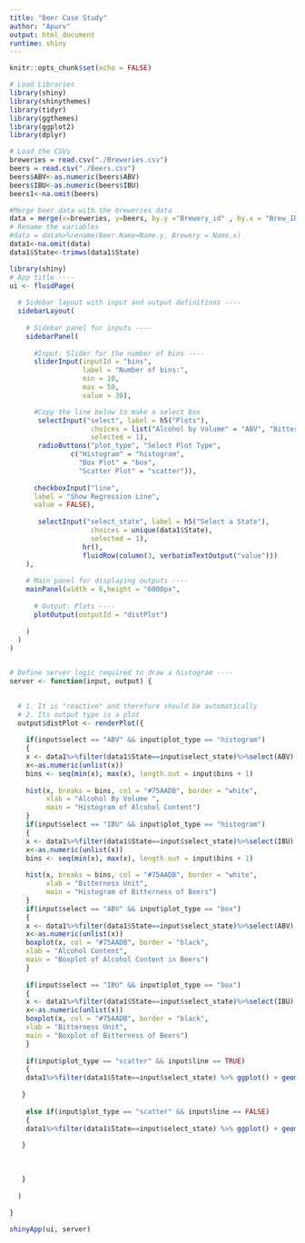 ```yaml
---
title: "Beer Case Study"
author: "Apurv"
output: html_document
runtime: shiny
---
```


```r
knitr::opts_chunk$set(echo = FALSE)
```

```r
# Load Libraries
library(shiny)
library(shinythemes)
library(tidyr)
library(ggthemes)
library(ggplot2)
library(dplyr)
```

```r
# Load the CSVs
breweries = read.csv("./Breweries.csv")
beers = read.csv("./Beers.csv")
beers$ABV<-as.numeric(beers$ABV)
beers$IBU<-as.numeric(beers$IBU)
beers1<-na.omit(beers)
```

```r
#Merge beer data with the breweries data 
data = merge(x=breweries, y=beers, by.y ="Brewery_id" , by.x = "Brew_ID")
# Rename the variables
#data = data%>%rename(Beer.Name=Name.y, Brewery = Name.x)
data1<-na.omit(data)
data1$State<-trimws(data1$State)

```

```r

library(shiny)
# App title ----
ui <- fluidPage(
  
  # Sidebar layout with input and output definitions ----
  sidebarLayout(
    
    # Sidebar panel for inputs ----
    sidebarPanel(
      
      #Input: Slider for the number of bins ----
      sliderInput(inputId = "bins",
                  label = "Number of bins:",
                  min = 10,
                  max = 50,
                  value = 30),

      #Copy the line below to make a select box 
       selectInput("select", label = h5("Plots"), 
                    choices = list("Alcohol by Volume" = "ABV", "Bitterness" = "IBU"), 
                    selected = 1),
       radioButtons("plot_type", "Select Plot Type",
               c("Histogram" = "histogram",
                 "Box Plot" = "box",
                 "Scatter Plot" = "scatter")),
  
      checkboxInput("line",
      label = "Show Regression Line",
      value = FALSE),
      
       selectInput("select_state", label = h5("Select a State"), 
                    choices = unique(data1$State), 
                    selected = 1),
                  hr(),
                  fluidRow(column(3, verbatimTextOutput("value")))
    ),
    
    # Main panel for displaying outputs ----
    mainPanel(width = 6,height = "6000px",
      
      # Output: Plots ----
      plotOutput(outputId = "distPlot")
      
    )
  )
)


# Define server logic required to draw a histogram ----
server <- function(input, output) {
  

  # 1. It is "reactive" and therefore should be automatically
  # 2. Its output type is a plot
  output$distPlot <- renderPlot({
    
    if(input$select == "ABV" && input$plot_type == "histogram")
    {
    x <- data1%>%filter(data1$State==input$select_state)%>%select(ABV)
    x<-as.numeric(unlist(x))
    bins <- seq(min(x), max(x), length.out = input$bins + 1)
    
    hist(x, breaks = bins, col = "#75AADB", border = "white",
         xlab = "Alcohol By Volume ",
         main = "Histogram of Alcohol Content")
    }
    if(input$select == "IBU" && input$plot_type == "histogram")
    {
    x <- data1%>%filter(data1$State==input$select_state)%>%select(IBU)
    x<-as.numeric(unlist(x))
    bins <- seq(min(x), max(x), length.out = input$bins + 1)
    
    hist(x, breaks = bins, col = "#75AADB", border = "white",
         xlab = "Bitterness Unit",
         main = "Histogram of Bitterness of Beers")
    }
    if(input$select == "ABV" && input$plot_type == "box")
    {
    x <- data1%>%filter(data1$State==input$select_state)%>%select(ABV)
    x<-as.numeric(unlist(x))
    boxplot(x, col = "#75AADB", border = "black",
    xlab = "Alcohol Content",
    main = "Boxplot of Alcohol Content in Beers")
    }
    
    if(input$select == "IBU" && input$plot_type == "box")
    {
    x <- data1%>%filter(data1$State==input$select_state)%>%select(IBU)
    x<-as.numeric(unlist(x))
    boxplot(x, col = "#75AADB", border = "black",
    xlab = "Bitterness Unit",
    main = "Boxplot of Bitterness of Beers")
    }
   
    if(input$plot_type == "scatter" && input$line == TRUE)
    {
    data1%>%filter(data1$State==input$select_state) %>% ggplot() + geom_point(aes(x=ABV, y=IBU), color="steelblue", size = 1.5) + geom_smooth(aes(x=ABV, y=IBU),method = "lm")+ labs(x='ABV Value', y="IBU Value", title="Relation between IBU and ABV for State: ") + theme_economist() + annotate("text",x=0.10, y=145, label = input$select_state, color="darkred", size=5)
     
   } 
   
    else if(input$plot_type == "scatter" && input$line == FALSE)
    {
    data1%>%filter(data1$State==input$select_state) %>% ggplot() + geom_point(aes(x=ABV, y=IBU), color="steelblue", size = 1.5) + labs(x='ABV Value', y="IBU Value", title="Relation between IBU and ABV for State: ") + theme_economist() + annotate("text",x=0.10, y=145, label = input$select_state, color="darkred", size=5)
     
   } 
    
    
      
   } 
  
  )
  
}

shinyApp(ui, server)

```

